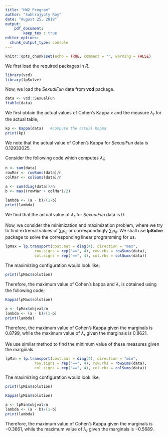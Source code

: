 ```yaml
---
title: "HW2 Program"
author: "Subhrajyoty Roy"
date: "August 25, 2019"
output: 
    pdf_document:
        keep_tex : true
editor_options: 
  chunk_output_type: console
---
```


```r
knitr::opts_chunk$set(echo = TRUE, comment = "", warning = FALSE)
```


We first load the required packages in *R*.

```r
library(vcd)
library(lpSolve)
```


Now, we load the *SexualFun* data from **vcd** package.

```r
data <- vcd::SexualFun
ftable(data)
```


We first obtain the actual values of Cohen's Kappa $\kappa$ and the measure $\lambda_r$ for the actual table;

```r
kp <- Kappa(data)   #compute the actual Kappa 
print(kp)
```

We note that the actual value of Cohen's Kappa for *SexualFun* data is $0.12933025$.

Consider the following code which computes $\lambda_r$;

```r
n <- sum(data)
rowMar <- rowSums(data)/n
colMar <- colSums(data)/n

a <- sum(diag(data))/n
b <- max((rowMar + colMar)/2)

lambda <- (a - b)/(1-b)
print(lambda)
```

We find that the actual value of $\lambda_r$ for *SexualFun* data is $0$.


Now, we consider the minimization and maximization problem, where we try to find extremal values of $\sum_i p_{ii}$ or correspondingly $\sum_i n_{ii}$. We shall use **lpSolve** package to solve the corresponding linear programming for us.

```r
lpMax = lp.transport(cost.mat = diag(4), direction = "max", 
             row.signs = rep("==", 4), row.rhs = rowSums(data), 
             col.signs = rep("==", 4), col.rhs = colSums(data))

```

The maximizing configuration would look like;

```r
print(lpMax$solution)
```

Therefore, the maximum value of Cohen's kappa and $\lambda_r$ is obtained using the following code;

```r
Kappa(lpMax$solution)

a <- lpMax$objval/n
lambda <- (a - b)/(1-b)
print(lambda)
```

Therefore, the maximum value of Cohen's Kappa given the marginals is $0.8799$, while the maximum value of $\lambda_r$ given the marginals is $0.8621$. 

We use similar method to find the minimum value of these measures given the marginals.

```r
lpMin = lp.transport(cost.mat = diag(4), direction = "min", 
             row.signs = rep("==", 4), row.rhs = rowSums(data), 
             col.signs = rep("==", 4), col.rhs = colSums(data))

```

The maximizing configuration would look like;

```r
print(lpMin$solution)
```

```r
Kappa(lpMin$solution)

a <- lpMin$objval/n
lambda <- (a - b)/(1-b)
print(lambda)
```

Therefore, the maximum value of Cohen's Kappa given the marginals is $-0.3661$, while the maximum value of $\lambda_r$ given the marginals is $-0.5689$. 











